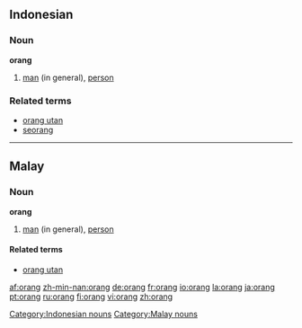 ==Indonesian==
===Noun===
'''orang'''

#[[man]] (in general), [[person]]

===Related terms===
*[[orang utan]]
*[[seorang]]

[[Category:Indonesian nouns]]

----

==Malay==
===Noun===
'''orang'''

#[[man]] (in general), [[person]]

====Related terms====
*[[orang utan]]

[[Category:Malay nouns]]

[[af:orang]]
[[zh-min-nan:orang]]
[[de:orang]]
[[fr:orang]]
[[io:orang]]
[[la:orang]]
[[ja:orang]]
[[pt:orang]]
[[ru:orang]]
[[fi:orang]]
[[vi:orang]]
[[zh:orang]]